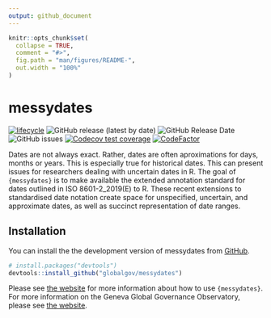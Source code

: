 ```yaml
---
output: github_document
---
```


<!-- README.md is generated from README.Rmd. Please edit that file -->

```r
knitr::opts_chunk$set(
  collapse = TRUE,
  comment = "#>",
  fig.path = "man/figures/README-",
  out.width = "100%"
)
```

# messydates

<!-- badges: start -->
[![lifecycle](https://img.shields.io/badge/lifecycle-experimental-orange.svg)](https://www.tidyverse.org/lifecycle/#experimental)
![GitHub release (latest by date)](https://img.shields.io/github/v/release/globalgov/messydates)
![GitHub Release Date](https://img.shields.io/github/release-date/globalgov/messydates)
![GitHub issues](https://img.shields.io/github/issues-raw/globalgov/messydates)
<!-- [![HitCount](http://hits.dwyl.com/globalgov/qData.svg)](http://hits.dwyl.com/globalgov/messydates) -->
[![Codecov test coverage](https://codecov.io/gh/globalgov/messydates/branch/main/graph/badge.svg)](https://codecov.io/gh/globalgov/qCreate?branch=main)
[![CodeFactor](https://www.codefactor.io/repository/github/globalgov/messydates/badge)](https://www.codefactor.io/repository/github/globalgov/messydates)
<!-- badges: end -->

Dates are not always exact. 
Rather, dates are often aproximations for days, months or years.
This is especially true for historical dates.
This can present issues for researchers dealing with uncertain dates in R.
The goal of `{messydates}` is to make available the extended annotation standard
for dates outlined in ISO 8601-2_2019(E) to R. 
These recent extensions to standardised date notation
create space for unspecified, uncertain, and approximate dates, 
as well as succinct representation of date ranges.

## Installation

You can install the the development version of messydates from [GitHub](https://github.com/).

``` r
# install.packages("devtools")
devtools::install_github("globalgov/messydates")
```

Please see [the website](https://globalgov.github.io/messydates) for more information about 
how to use `{messydates}`.
For more information on the Geneva Global Governance Observatory, 
please see [the website](https://github.com/globalgov).
